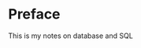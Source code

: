 # Preface {.unnumbered}

::: {.callout-note appearance="default" collapse="false"}
This is my notes on database and SQL
:::